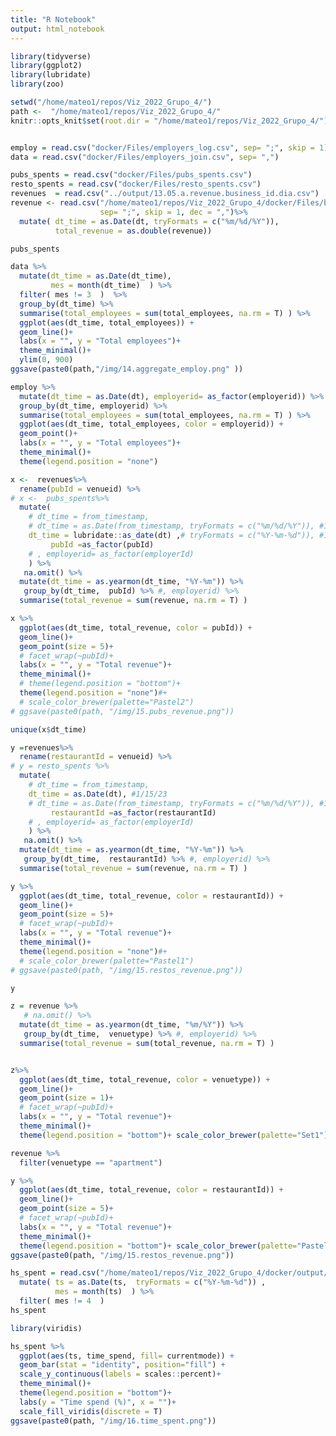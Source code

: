 ```yaml
---
title: "R Notebook"
output: html_notebook
---
```


```r
library(tidyverse)
library(ggplot2)
library(lubridate)
library(zoo)

setwd("/home/mateo1/repos/Viz_2022_Grupo_4/")
path <-  "/home/mateo1/repos/Viz_2022_Grupo_4/"
knitr::opts_knit$set(root.dir = "/home/mateo1/repos/Viz_2022_Grupo_4/")


employ = read.csv("docker/Files/employers_log.csv", sep= ";", skip = 1)
data = read.csv("docker/Files/employers_join.csv", sep= ",")

pubs_spents = read.csv("docker/Files/pubs_spents.csv")
resto_spents = read.csv("docker/Files/resto_spents.csv")
revenues  = read.csv("../output/13.05.a.revenue.business_id.dia.csv")
revenue <- read.csv("/home/mateo1/repos/Viz_2022_Grupo_4/docker/Files/business_revenues.csv",
                    sep= ";", skip = 1, dec = ",")%>% 
  mutate( dt_time = as.Date(dt, tryFormats = c("%m/%d/%Y")),
          total_revenue = as.double(revenue)) 

```

```r
pubs_spents
```


```r
data %>% 
  mutate(dt_time = as.Date(dt_time),
         mes = month(dt_time)  ) %>% 
  filter( mes != 3  )  %>%
  group_by(dt_time) %>% 
  summarise(total_employees = sum(total_employees, na.rm = T) ) %>% 
  ggplot(aes(dt_time, total_employees)) +
  geom_line()+
  labs(x = "", y = "Total employees")+
  theme_minimal()+
  ylim(0, 900)
ggsave(paste0(path,"/img/14.aggregate_employ.png" ))

```


```r
employ %>% 
  mutate(dt_time = as.Date(dt), employerid= as_factor(employerid)) %>% 
  group_by(dt_time, employerid) %>% 
  summarise(total_employees = sum(total_employees, na.rm = T) ) %>% 
  ggplot(aes(dt_time, total_employees, color = employerid)) +
  geom_point()+
  labs(x = "", y = "Total employees")+
  theme_minimal()+
  theme(legend.position = "none")
```



```r
x <-  revenues%>%
  rename(pubId = venueid) %>% 
# x <-  pubs_spents%>% 
  mutate(
    # dt_time = from_timestamp,
    # dt_time = as.Date(from_timestamp, tryFormats = c("%m/%d/%Y")), #1/15/23
    dt_time = lubridate::as_date(dt) ,# tryFormats = c("%Y-%m-%d")), #1/15/23
         pubId =as_factor(pubId) 
    # , employerid= as_factor(employerId)
    ) %>% 
   na.omit() %>% 
  mutate(dt_time = as.yearmon(dt_time, "%Y-%m")) %>% 
   group_by(dt_time,  pubId) %>% #, employerid) %>% 
  summarise(total_revenue = sum(revenue, na.rm = T) ) 

x %>% 
  ggplot(aes(dt_time, total_revenue, color = pubId)) +
  geom_line()+
  geom_point(size = 5)+
  # facet_wrap(~pubId)+
  labs(x = "", y = "Total revenue")+
  theme_minimal()+
  # theme(legend.position = "bottom")+
  theme(legend.position = "none")#+
  # scale_color_brewer(palette="Pastel2")
# ggsave(paste0(path, "/img/15.pubs_revenue.png"))
```
```r
unique(x$dt_time)
```


```r
y =revenues%>%
  rename(restaurantId = venueid) %>%  
# y = resto_spents %>% 
  mutate(
    # dt_time = from_timestamp,
    dt_time = as.Date(dt), #1/15/23
    # dt_time = as.Date(from_timestamp, tryFormats = c("%m/%d/%Y")), #1/15/23
         restaurantId =as_factor(restaurantId) 
    # , employerid= as_factor(employerId)
    ) %>% 
   na.omit() %>% 
  mutate(dt_time = as.yearmon(dt_time, "%Y-%m")) %>% 
   group_by(dt_time,  restaurantId) %>% #, employerid) %>% 
  summarise(total_revenue = sum(revenue, na.rm = T) ) 

y %>% 
  ggplot(aes(dt_time, total_revenue, color = restaurantId)) +
  geom_line()+
  geom_point(size = 5)+
  # facet_wrap(~pubId)+
  labs(x = "", y = "Total revenue")+
  theme_minimal()+
  theme(legend.position = "none")#+ 
  # scale_color_brewer(palette="Pastel1")
# ggsave(paste0(path, "/img/15.restos_revenue.png"))

```
```r
y

```

```r


z = revenue %>% 
   # na.omit() %>% 
  mutate(dt_time = as.yearmon(dt_time, "%m/%Y")) %>%
   group_by(dt_time,  venuetype) %>% #, employerid) %>%
  summarise(total_revenue = sum(total_revenue, na.rm = T) ) 


z%>% 
  ggplot(aes(dt_time, total_revenue, color = venuetype)) +
  geom_line()+
  geom_point(size = 1)+
  # facet_wrap(~pubId)+
  labs(x = "", y = "Total revenue")+
  theme_minimal()+
  theme(legend.position = "bottom")+ scale_color_brewer(palette="Set1")
```
```r
revenue %>% 
  filter(venuetype == "apartment")
```
```r
y %>% 
  ggplot(aes(dt_time, total_revenue, color = restaurantId)) +
  geom_line()+
  geom_point(size = 5)+
  # facet_wrap(~pubId)+
  labs(x = "", y = "Total revenue")+
  theme_minimal()+
  theme(legend.position = "bottom")+ scale_color_brewer(palette="Pastel1")
ggsave(paste0(path, "/img/15.restos_revenue.png"))
```


```r
hs_spent = read.csv("/home/mateo1/repos/Viz_2022_Grupo_4/docker/output/13.02.time_on_different_activities.csv") %>% 
  mutate( ts = as.Date(ts,  tryFormats = c("%Y-%m-%d")) ,
          mes = month(ts)  ) %>% 
  filter( mes != 4  )
hs_spent
```
```r
library(viridis)

hs_spent %>% 
  ggplot(aes(ts, time_spend, fill= currentmode)) +
  geom_bar(stat = "identity", position="fill") +
  scale_y_continuous(labels = scales::percent)+
  theme_minimal()+
  theme(legend.position = "bottom")+
  labs(y = "Time spend (%)", x = "")+
  scale_fill_viridis(discrete = T) 
ggsave(paste0(path, "/img/16.time_spent.png"))

```

